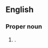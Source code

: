 ==English==
{{wikipedia}}

===Proper noun===
{{en-proper noun|head=[[north|North]] [[Sumatra]]}}

# {{place|en|province|c/Indonesia}}.